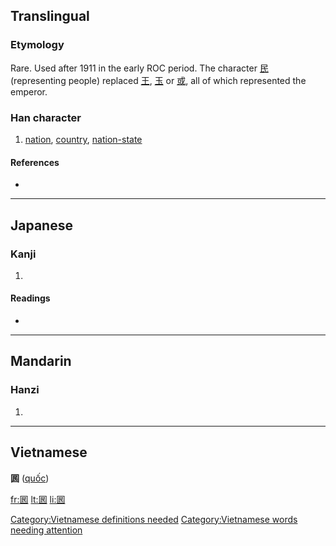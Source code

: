 {{also|國|圀|国|囯}}
==Translingual==

===Etymology===
Rare.  Used after 1911 in the early ROC period.  The character [[民]] (representing people) replaced [[王]], [[玉]] or [[或]], all of which represented the emperor.

===Han character===
{{Han char|rn=31|rad=囗|as=05|sn=8|four=|canj=田口女心 (WRVP)}}

# [[nation]], [[country]], [[nation-state]]

====References====
* {{Han ref|kx=0218.041|dkj=04750|dj=0446.050|hdz=10717.150|uh=56FB|ud=22267}}

----

==Japanese==

===Kanji===
{{ja-kanji|grade=|rs=囗05}}

# {{defn|Japanese}}

====Readings====
* {{ja-readings|on=[[こく]] (koku)|kun=[[くに]] (kuni)}}
----

==Mandarin==

===Hanzi===
{{cmn-hanzi|pin=[[guó]] ([[guo2]])|wg=kuo<sup>2</sup>}}

# {{defn|Mandarin|sort=囗05}}
----

==Vietnamese==
'''囻''' ([[quốc]])

[[Category:Vietnamese definitions needed]]
[[Category:Vietnamese words needing attention]]

[[fr:囻]]
[[lt:囻]]
[[li:囻]]